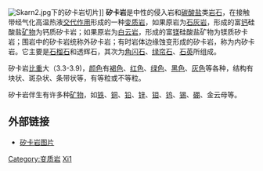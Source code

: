 [[File:Skarn2.jpg|right]]下的矽卡岩切片]]
'''矽卡岩'''是中性的侵入岩和[[碳酸盐|碳酸盐]]类[[岩石|岩石]]，在接触带经气化高温热液[[交代作用|交代作用]]形成的一种[[变质岩|变质岩]]，如果原岩为[[石灰岩|石灰岩]]，形成的富[[钙|钙]]硅酸盐[[矿物|矿物]]为钙质矽卡岩；如果原岩为[[白云岩|白云岩]]，形成的富[[镁|镁]]硅酸盐矿物为镁质矽卡岩；围岩中的矽卡岩统称外矽卡岩；有时岩体边缘蚀变形成的矽卡岩，称为内矽卡岩。它主要是[[石榴石|石榴石]]和透辉石，其次为[[角闪石|角闪石]]、[[绿帘石|绿帘石]]、[[石英|石英]]所组成。

矽卡岩[[比重|比重]]大（3.3-3.9)，[[颜色|颜色]]有[[褐色|褐色]]、[[红色|红色]]、[[绿色|绿色]]、[[黑色|黑色]]、[[灰色|灰色]]等各种，结构有块状、斑杂状、条带状等，有等粒或不等粒。

矽卡岩伴生有许多种[[矿物|矿物]]，如[[铁|铁]]、[[铜|铜]]、[[铅|铅]]、[[锌|锌]]、[[钼|钼]]、[[钨|钨]]、[[锡|锡]]、[[硼|硼]]、金云母等。

== 外部链接 ==
*[http://digitalmuseum.nju.edu.cn/nju/root/rock/metamorphism/skarn_htm.jsp 矽卡岩图片] {{Wayback|url=http://digitalmuseum.nju.edu.cn/nju/root/rock/metamorphism/skarn_htm.jsp |date=20100317155937 }}

[[Category:变质岩|Category:变质岩]]
[[Category:矿物|Xi1]]